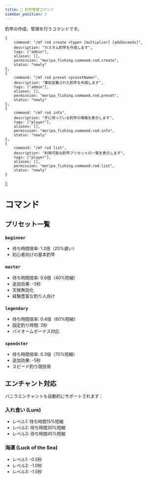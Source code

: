 ```yaml
---
title: 🎣 釣竿管理コマンド
sidebar_position: 3
---
```


釣竿の作成、管理を行うコマンドです。

    {
        command: "/mf rod create <type> [multiplier] [addSeconds]",
        description: "カスタム釣竿を作成します",
        tags: ["admin"],
        aliases: [],
        permission: "moripa_fishing.command.rod.create",
        status: "newly"
    },
    {
        command: "/mf rod preset <presetName>",
        description: "事前定義された釣竿を作成します",
        tags: ["admin"],
        aliases: [],
        permission: "moripa_fishing.command.rod.preset",
        status: "newly"
    },
    {
        command: "/mf rod info",
        description: "手に持っている釣竿の情報を表示します",
        tags: ["player"],
        aliases: [],
        permission: "moripa_fishing.command.rod.info",
        status: "newly"
    },
    {
        command: "/mf rod list",
        description: "利用可能な釣竿プリセットの一覧を表示します",
        tags: ["player"],
        aliases: [],
        permission: "moripa_fishing.command.rod.list",
        status: "newly"
    }
];

# コマンド

<CommandList list={commandList} />

## プリセット一覧

### `beginner`
- 待ち時間倍率: 1.2倍（20%遅い）
- 初心者向けの基本釣竿

### `master`
- 待ち時間倍率: 0.6倍（40%短縮）
- 追加効果: -3秒
- 天候無効化
- 経験豊富な釣り人向け

### `legendary`
- 待ち時間倍率: 0.4倍（60%短縮）
- 固定釣り時間: 2秒
- バイオームボーナス対応

### `speedster`
- 待ち時間倍率: 0.3倍（70%短縮）
- 追加効果: -5秒
- スピード釣り競技用

## エンチャント対応

バニラエンチャントも自動的にサポートされます：

### 入れ食い (Lure)
- レベル1: 待ち時間15%短縮
- レベル2: 待ち時間30%短縮  
- レベル3: 待ち時間45%短縮

### 海運 (Luck of the Sea)
- レベル1: -0.5秒
- レベル2: -1.0秒
- レベル3: -1.5秒
